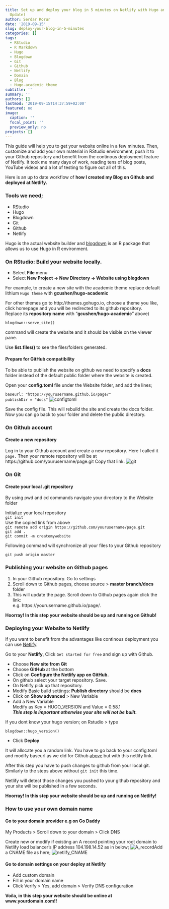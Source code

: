 ```yaml
---
title: Set up and deploy your blog in 5 minutes on Netlify with Hugo and blogdown (September 2019
  Update)
author: Serdar Korur
date: '2019-09-15'
slug: deploy-your-blog-in-5-minutes
categories: []
tags:
  - RStudio
  - R Markdown
  - Hugo
  - Blogdown
  - Git
  - Github
  - Netlify
  - Domain
  - Blog
  - Hugo-academic theme
subtitle: ''
summary: ''
authors: []
lastmod: '2019-09-15T14:37:59+02:00'
featured: no
image:
  caption: ''
  focal_point: ''
  preview_only: no
projects: []
---
```


This guide will help you to get your website online in a few minutes. Then, customize and add your own material in RStudio environment, push it to your Github repository and benefit from the continous deployment feature of Netlify. 
It took me many days of work, reading tens of blog posts, YouTube videos and a lot of testing to figure out all of this. 
   
Here is an up to date workflow of **how I created my Blog on Github and deployed at Netlify.**


### Tools we need;  

* RStudio
* Hugo
* Blogdown
* Git
* Github
* Netlify


Hugo is the actual website builder and [blogdown](https://bookdown.org/yihui/blogdown/) is an R package that allows us to use Hugo in R environment.   

### On RStudio: Build your website locally.
  
* Select **File** menu  
* Select **New Project -> New Directory -> Website using blogdown**

For example, to create a new site with the academic theme replace default lithium ```Hugo theme``` with **gcushen/hugo-academic**
 
For other themes go to http://themes.gohugo.io, choose a theme you like, click homepage and you will be redirected to its github repository.    
Replace its **repository name** with "**gcushen/hugo-academic**" above)  
  
`blogdown::serve_site()`

command will create the website and it should be visible on the viewer pane.

Use **list.files()** to see the files/folders generated.  

#### Prepare for GitHub compatibility

To be able to publish the website on github we need to specify a **docs** folder instead of the default public folder where the website is created.
  
Open your **config.toml** file under the Website folder, and add the lines; <a id="editconfig"></a>  

```baseurl: "https://yourusername.github.io/page/"```  
```publishDir = "docs"```
![configtoml](/img/configtoml.jpg) 

Save the config file. This will rebuild the site and create the docs folder.
Now you can go back to your folder and delete the public directory. 


### On Github account 

#### Create a new repository 

Log in to your Github account and create a new repository.
Here I called it ````page.````
Then your remote repository will be at    
https://github.com/yourusername/page.git 
Copy that link.
![git](/img/git.png) 

### On Git  
#### Create your local .git repository

  
By using pwd and cd commands navigate your directory to the Website folder
  
Initialize your local repository    
```git init```  
Use the copied link from above  
```git remote add origin https://github.com/yourusername/page.git```        
```git add .  ```    
```git commit -m createmywebsite```   

Following command will synchronize all your files to your Github repository  
  
```git push origin master```  

  
### Publishing your website on Github pages  

  
1. In your Github repository. Go to settings   
2. Scroll down to Github pages, choose source > **master branch/docs** folder
3. This will update the page. Scroll down to Github pages again click the link:    
e.g.   https://yourusername.github.io/page/.


**Hoorray! In this step your website should be up and running on Github!**  


### Deploying your Website to Netlify


If you want to benefit from the advantages like continous deployment you can 
use [Netlify](https://www.netlify.com/). 
 
Go to your **Netlify**, Click ```Get started for free``` and sign up with Github.

* Choose __New site from Git__
* Choose __GitHub__ at the bottom
* Click on __Configure the Netlify app on GitHub.__
* On github select your target repository. Save.
* On Netlify pick up that repository.
* Modify Basic build settings: __Publish directory__ should be __docs__
* Click on **Show advanced** > New Variable  
* Add a New Variable   
Modify as Key = HUGO_VERSION and Value = 0.58.1  
***This step is important otherwise your site will not be built.***  

If you dont know your hugo version; on Rstudio > type  

```blogdown::hugo_version()```

* Click __Deploy__

It will allocate you a random link. You have to go back to your config.toml and modify baseurl as we did for Github [above](#editconfig) but with this netlify link.  

After this step you have to push changes to github from your local git. Similarly to the steps above without ```git init``` this time.

Netlify will detect those changes you pushed to your github repository and your site will be published in a few seconds.

**Hoorray! In this step your website should be up and running on Netlify!** 

### How to use your own domain name

#### Go to your domain provider e.g on Go Daddy 

My Products > Scroll down to your domain > Click DNS  

Create new or modify if existing an A record pointing your root domain to Netlify load balancer’s IP address 104.198.14.52 as in below;
![A_record](/img/A_record.jpg)Add a CNAME file as here;
![netlify_CNAME](/img/netlify_CNAME.jpg) 

#### Go to domain settings on your deploy at Netlify   

* Add custom domain 
* Fill in your domain name   
* Click Verify >  Yes, add domain > Verify DNS configuration

**Voila, in this step your website should be online at www.yourdomain.com!!**

